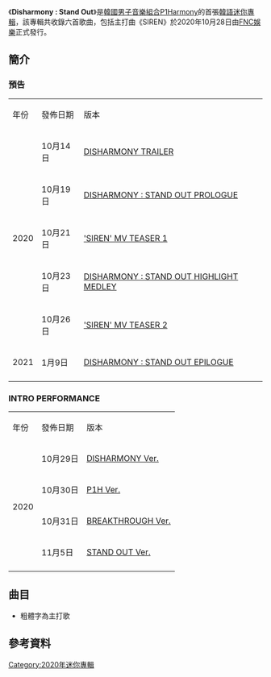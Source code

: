 {{Infobox Album
| Name           = Disharmony : Stand Out
| Type           = 迷你專輯
| Cover          = 
| Artist         =  [[P1Harmony|P1Harmony]]
| Released       = {{Start date|2020|10|28}}
| Recorded       = 2020年
| Format         = [[CD|CD]]、[[數位音樂下載|數位音樂下載]]
| Genre          = [[韓語流行音樂|韓語流行音樂]]
| Length         = {{duration|m= 15|s= 34}}
| Language       = [[韓語|韓語]]
| Label          = [[Kakao_M|Kakao M]]發行<br />[[FNC娛樂|FNC娛樂]]製作
| Last album     = 
| This album     = '''《[[DISHARMONY_:_STAND_OUT|DISHARMONY : STAND OUT]]》''' <br />（2020年）
| Next album     = '''《[[DISHARMONY_:_BREAK_OUT|DISHARMONY : BREAK OUT]]》''' <br />（2021年）
| Misc           =

{{External music video
|Type= 迷你專輯
|{{YouTube|eKp5CAsKzmg|《SIREN》}}
}}
}}

《'''Disharmony : Stand Out'''》是[[韓國|韓國]][[男子音樂組合|男子音樂組合]][[P1Harmony|P1Harmony]]的首張[[韓語|韓語]][[迷你專輯|迷你專輯]]，該專輯共收錄六首歌曲，包括主打曲《SIREN》於2020年10月28日由[[FNC娛樂|FNC娛樂]]正式發行。

== 簡介 ==
===預告===
{| class="wikitable"
|- style="background:#708090; color:white; font-weight:bold" align=center
| 年份 || 發佈日期 || 版本
|-
! rowspan="5"|2020
! 10月14日
| [https://www.youtube.com/watch?v=c1dtPemSpto&list=PLgWjturE7UBQO26uc5itJ40ondnxCLtpY&index=133 DISHARMONY TRAILER] {{Wayback|url=https://www.youtube.com/watch?v=c1dtPemSpto&list=PLgWjturE7UBQO26uc5itJ40ondnxCLtpY&index=133 |date=20210526160450 }}
|-
! 10月19日
| [https://www.youtube.com/watch?v=Gq_7iRpN40s&list=PLgWjturE7UBQO26uc5itJ40ondnxCLtpY&index=131 DISHARMONY : STAND OUT PROLOGUE] {{Wayback|url=https://www.youtube.com/watch?v=Gq_7iRpN40s&list=PLgWjturE7UBQO26uc5itJ40ondnxCLtpY&index=131 |date=20210526160455 }}
|-
! 10月21日
| [https://www.youtube.com/watch?v=JdWEo8Hmeic&list=PLgWjturE7UBQO26uc5itJ40ondnxCLtpY&index=130 'SIREN' MV TEASER 1] {{Wayback|url=https://www.youtube.com/watch?v=JdWEo8Hmeic&list=PLgWjturE7UBQO26uc5itJ40ondnxCLtpY&index=130 |date=20210526160458 }}
|-
! 10月23日
| [https://www.youtube.com/watch?v=nBrTgw80uJg&list=PLgWjturE7UBQO26uc5itJ40ondnxCLtpY&index=129 DISHARMONY : STAND OUT HIGHLIGHT MEDLEY] {{Wayback|url=https://www.youtube.com/watch?v=nBrTgw80uJg&list=PLgWjturE7UBQO26uc5itJ40ondnxCLtpY&index=129 |date=20210526160502 }}
|-
! 10月26日
| [https://www.youtube.com/watch?v=u1Lqs5EgVhs&list=PLgWjturE7UBQO26uc5itJ40ondnxCLtpY&index=128 'SIREN' MV TEASER 2] {{Wayback|url=https://www.youtube.com/watch?v=u1Lqs5EgVhs&list=PLgWjturE7UBQO26uc5itJ40ondnxCLtpY&index=128 |date=20210526160452 }}
|-
! 2021
! 1月9日
| [https://www.youtube.com/watch?v=PVnC3hg_oKw&list=PLgWjturE7UBQO26uc5itJ40ondnxCLtpY&index=71 DISHARMONY : STAND OUT EPILOGUE] {{Wayback|url=https://www.youtube.com/watch?v=PVnC3hg_oKw&list=PLgWjturE7UBQO26uc5itJ40ondnxCLtpY&index=71 |date=20210526164041 }}
|-
|}

=== INTRO PERFORMANCE ===
{| class="wikitable"
|- style="background:#708090; color:white; font-weight:bold" align=center
| 年份 || 發佈日期 || 版本
|-
! rowspan="10"| 2020
! 10月29日
| [https://m.youtube.com/watch?v=zZMR1zzcQeE&list=PLgWjturE7UBQO26uc5itJ40ondnxCLtpY&index=124 DISHARMONY Ver.]
|-
! 10月30日
| [https://www.youtube.com/watch?app=desktop&v=hW6TnbkHcYE&list=PLgWjturE7UBQO26uc5itJ40ondnxCLtpY&index=122 P1H Ver.] {{Wayback|url=https://www.youtube.com/watch?app=desktop&v=hW6TnbkHcYE&list=PLgWjturE7UBQO26uc5itJ40ondnxCLtpY&index=122 |date=20210527135932 }}
|-
! 10月31日
| [https://www.youtube.com/watch?v=eb7qilmQ22M&list=PLgWjturE7UBQO26uc5itJ40ondnxCLtpY&index=119 BREAKTHROUGH Ver.] {{Wayback|url=https://www.youtube.com/watch?v=eb7qilmQ22M&list=PLgWjturE7UBQO26uc5itJ40ondnxCLtpY&index=119 |date=20210527135926 }}
|-
! 11月5日
| [https://www.youtube.com/watch?v=Oe2cX4mB1xM&list=PLgWjturE7UBQO26uc5itJ40ondnxCLtpY&index=106 STAND OUT Ver.] {{Wayback|url=https://www.youtube.com/watch?v=Oe2cX4mB1xM&list=PLgWjturE7UBQO26uc5itJ40ondnxCLtpY&index=106 |date=20210527135915 }}
|-
|}

== 曲目 ==
* 粗體字為主打歌
{{Track listing
| headline        = 
| collapsed       = no 
| extra_column    = 編曲
| total_length    = 15:34

| title1          = Intro;(틀)
| note1           = Breakthrough
| lyrics1         = [[P1Harmony|P1Harmony]]
| music1          = 박수석<br>서지은<br>Moon Kim<br>Tiyon'TC'Mack
| extra1          = 박수석<br>서지은
| length1         = 1:23

| title2          = '''SIREN'''
| note2           = 
| lyrics2         = 韓成浩<br>[[李承協|李承協(J.DON)]]<br>인탁<br>종섭
| music2          = Tha Aristocrats<br>Maxx Song<br>Rodane'Chikk'Bell<br>Tesung Kim
| extra2          = Tha Aristocrats
| length2         = 3:01

| title3          = Nemonade
| note3           = 네모네이드
| lyrics3         = 韓成浩<br> [[李承協|李承協(J.DON)]] <br>인탁<br>종섭
| music3          = Coach & Sendo <br> Siv Marit Egseth<br>Justin Philip Stein
| extra3          = Coach & Sendo
| length3         = 3:21

| title4          = That's It
| note4           = 이거지
| lyrics4         = [[P1Harmony|P1Harmony]]
| music4          = 박수석<br>서지은
| extra4          = 박수석<br>서지은
| length4         = 2:55

| title5          = Butterfly
| note5           = 
| lyrics5         = 韓成浩<br>지웅<br>인탁<br>종섭
| music5          = Tha Aristocrats <br> Maxx Song <br> Moon Kim <br> Louise Frick Sveen
| extra5          = Tha Aristocrats
| length5         = 3:20

| title6          = Skit; Disharmony #1
| note6           = 
| lyrics6         = {{hlist|}}
| music6          = {{hlist|}}
| extra6          = {{hlist|}}
| length6         = 1:33
}}

== 參考資料 ==

[[Category:2020年迷你專輯|Category:2020年迷你專輯]]
